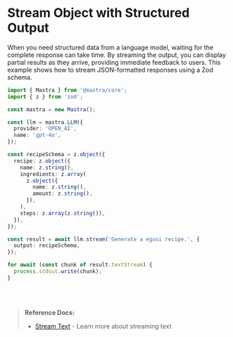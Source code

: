 
# Stream Object with Structured Output

When you need structured data from a language model, waiting for the complete response can take time. By streaming the output, you can display partial results as they arrive, providing immediate feedback to users. This example shows how to stream JSON-formatted responses using a Zod schema.

```ts showLineNumbers copy
import { Mastra } from '@mastra/core';
import { z } from 'zod';

const mastra = new Mastra();

const llm = mastra.LLM({
  provider: 'OPEN_AI',
  name: 'gpt-4o',
});

const recipeSchema = z.object({
  recipe: z.object({
    name: z.string(),
    ingredients: z.array(
      z.object({
        name: z.string(),
        amount: z.string(),
      }),
    ),
    steps: z.array(z.string()),
  }),
});

const result = await llm.stream('Generate a egusi recipe.', {
  output: recipeSchema,
});

for await (const chunk of result.textStream) {
  process.stdout.write(chunk);
}
```

<br />
<br />

> **Reference Docs:**
>
> - [Stream Text](/docs/reference/llm/stream) - Learn more about streaming text

<br />
<br />
<GithubLink link={'https://github.com/mastra-ai/mastra/blob/main/examples/basics/llms/stream-object-structured'} />

